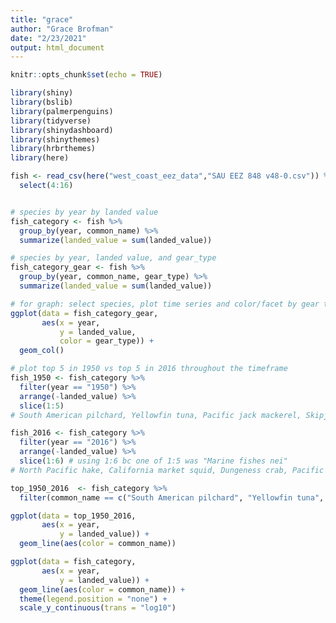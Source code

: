 ```yaml
---
title: "grace"
author: "Grace Brofman"
date: "2/23/2021"
output: html_document
---
```


```r
knitr::opts_chunk$set(echo = TRUE)
```

```r
library(shiny)
library(bslib)
library(palmerpenguins)
library(tidyverse)
library(shinydashboard)
library(shinythemes)
library(hrbrthemes)
library(here)

fish <- read_csv(here("west_coast_eez_data","SAU EEZ 848 v48-0.csv")) %>% 
  select(4:16)


# species by year by landed value
fish_category <- fish %>% 
  group_by(year, common_name) %>% 
  summarize(landed_value = sum(landed_value))

# species by year, landed value, and gear_type
fish_category_gear <- fish %>% 
  group_by(year, common_name, gear_type) %>% 
  summarize(landed_value = sum(landed_value))

# for graph: select species, plot time series and color/facet by gear type
ggplot(data = fish_category_gear,
       aes(x = year,
           y = landed_value,
           color = gear_type)) +
  geom_col()

# plot top 5 in 1950 vs top 5 in 2016 throughout the timeframe
fish_1950 <- fish_category %>% 
  filter(year == "1950") %>% 
  arrange(-landed_value) %>% 
  slice(1:5)
# South American pilchard, Yellowfin tuna, Pacific jack mackerel, Skipjack tuna, Redfishes

fish_2016 <- fish_category %>% 
  filter(year == "2016") %>% 
  arrange(-landed_value) %>% 
  slice(1:6) # using 1:6 bc one of 1:5 was "Marine fishes nei"
# North Pacific hake, California market squid, Dungeness crab, Pacific cupped oyster, Ocean shrimp

top_1950_2016  <- fish_category %>% 
  filter(common_name == c("South American pilchard", "Yellowfin tuna", "Pacific jack mackerel", "Skipjack tune", "Redfishes",  "California market squid", "Dungeness crab", "Pacific cupped oyster", "Ocean Shrimp"))

ggplot(data = top_1950_2016,
       aes(x = year,
           y = landed_value)) +
  geom_line(aes(color = common_name))

ggplot(data = fish_category,
       aes(x = year,
           y = landed_value)) +
  geom_line(aes(color = common_name)) +
  theme(legend.position = "none") +
  scale_y_continuous(trans = "log10")
  
```




